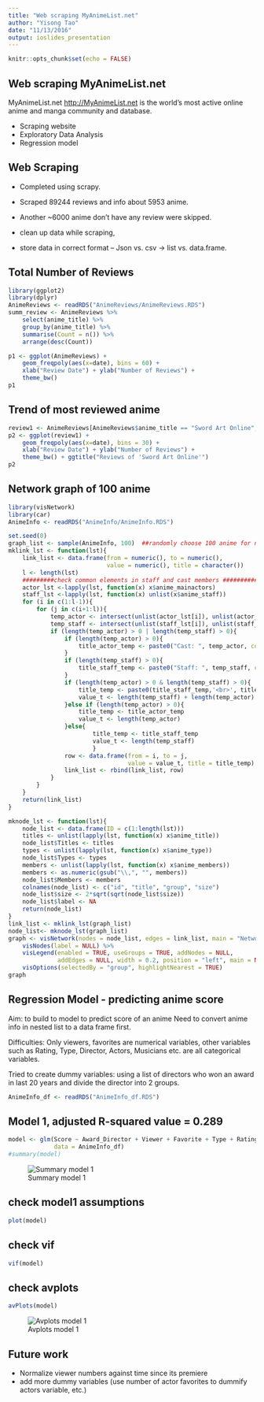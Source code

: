 ```yaml
---
title: "Web scraping MyAnimeList.net"
author: "Yisong Tao"
date: "11/13/2016"
output: ioslides_presentation
---
```


```r
knitr::opts_chunk$set(echo = FALSE)
```

## Web scraping MyAnimeList.net

MyAnimeList.net <http://MyAnimeList.net> is the world's most active online anime and manga community and database. 

- Scraping website
- Exploratory Data Analysis
- Regression model


## Web Scraping

- Completed using scrapy.
- Scraped 89244 reviews and info about 5953 anime.
- Another ~6000 anime don't have any review were skipped.

- clean up data while scraping, 
- store data in correct format -- Json vs. csv -> list vs. data.frame.

## Total Number of Reviews

```r
library(ggplot2)
library(dplyr)
AnimeReviews <- readRDS("AnimeReviews/AnimeReviews.RDS")
summ_review <- AnimeReviews %>%
    select(anime_title) %>% 
    group_by(anime_title) %>%
    summarise(Count = n()) %>% 
    arrange(desc(Count))
```

```r
p1 <- ggplot(AnimeReviews) +
    geom_freqpoly(aes(x=date), bins = 60) +
    xlab("Review Date") + ylab("Number of Reviews") +
    theme_bw()
p1
```


## Trend of most reviewed anime

```r
review1 <- AnimeReviews[AnimeReviews$anime_title == "Sword Art Online", ]
p2 <- ggplot(review1) +
    geom_freqpoly(aes(x=date), bins = 30) +
    xlab("Review Date") + ylab("Number of Reviews") +
    theme_bw() + ggtitle("Reviews of 'Sword Art Online'") 
p2
```

## Network graph of 100 anime

```r
library(visNetwork)
library(car)
AnimeInfo <- readRDS("AnimeInfo/AnimeInfo.RDS")
```
```r
set.seed(0)
graph_list <- sample(AnimeInfo, 100)  ##randomly choose 100 anime for network graph
mklink_lst <- function(lst){
	link_list <- data.frame(from = numeric(), to = numeric(), 
	                        value = numeric(), title = character())
	l <- length(lst)
	#########check common elements in staff and cast members #####################################
	actor_lst <-lapply(lst, function(x) x$anime_mainactors)
	staff_lst <-lapply(lst, function(x) unlist(x$anime_staff))
	for (i in c(1:l-1)){
		for (j in c(i+1:l)){
			temp_actor <- intersect(unlist(actor_lst[i]), unlist(actor_lst[j]))
			temp_staff <- intersect(unlist(staff_lst[i]), unlist(staff_lst[j]))
			if (length(temp_actor) > 0 | length(temp_staff) > 0){
				if (length(temp_actor) > 0){
				    title_actor_temp <- paste0("Cast: ", temp_actor, collapse = '<br>')
				}
				if (length(temp_staff) > 0){
				    title_staff_temp <- paste0("Staff: ", temp_staff, collapse = '<br>')
				}
				if (length(temp_actor) > 0 & length(temp_staff) > 0){
				    title_temp <- paste0(title_staff_temp,'<br>', title_actor_temp)
				    value_t <- length(temp_staff) + length(temp_actor)
				}else if (length(temp_actor) > 0){
				    title_temp <- title_actor_temp
				    value_t <- length(temp_actor)
				}else{
				        title_temp <- title_staff_temp
				        value_t <- length(temp_staff)
				        }
				row <- data.frame(from = i, to = j,
				                  value = value_t, title = title_temp)
			    link_list <- rbind(link_list, row)
			}
		}
	}
	return(link_list)
}

mknode_lst <- function(lst){
    node_list <- data.frame(ID = c(1:length(lst)))
    titles <- unlist(lapply(lst, function(x) x$anime_title))
    node_list$Titles <- titles
    types <- unlist(lapply(lst, function(x) x$anime_type))
    node_list$Types <- types
    members <- unlist(lapply(lst, function(x) x$anime_members))
    members <- as.numeric(gsub("\\,", "", members))
    node_list$Members <- members
    colnames(node_list) <- c("id", "title", "group", "size")
    node_list$size <- 2*sqrt(sqrt(node_list$size))
    node_list$label <- NA
    return(node_list)
}
link_list <- mklink_lst(graph_list)
node_list<- mknode_lst(graph_list)
graph <- visNetwork(nodes = node_list, edges = link_list, main = "Network of 100 Anime") %>%
    visNodes(label = NULL) %>% 
    visLegend(enabled = TRUE, useGroups = TRUE, addNodes = NULL,
              addEdges = NULL, width = 0.2, position = "left", main = NULL) %>% 
    visOptions(selectedBy = "group", highlightNearest = TRUE)
graph
```

## Regression Model - predicting anime score

Aim: to build to model to predict score of an anime
Need to convert anime info in nested list to a data frame first.

Difficulties: Only viewers, favorites are numerical variables, other variables such as Rating, Type, Director, Actors, Musicians etc. are all categorical variables. 

Tried to create dummy variables: using a list of directors who won an award in last 20 years and divide the director into 2 groups.

```r
AnimeInfo_df <- readRDS("AnimeInfo_df.RDS")
```

## Model 1, adjusted R-squared value = 0.289

```r
model <- glm(Score ~ Award_Director + Viewer + Favorite + Type + Rating, 
             data = AnimeInfo_df)
#summary(model)
```
![Summary model 1](1.png)

## check model1 assumptions

```r
plot(model)
```

## check vif

```r
vif(model)
```

## check avplots

```r
avPlots(model)
```
![Avplots model 1](2.png)

## Future work

- Normalize viewer numbers against time since its premiere
- add more dummy variables (use number of actor favorites to dummify actors variable, etc.)

